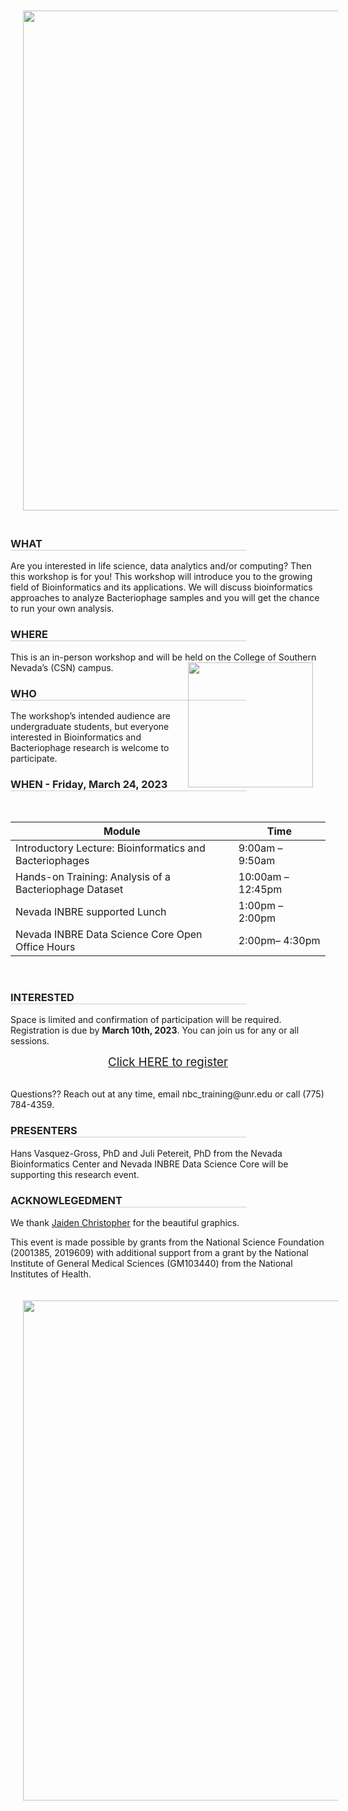 

<style><!--Page specific style-->
  h1 {color: #000}
  h2 {color: #111}
  h3 {color: #222; border-bottom: 1px solid #ccc; width: 75%;}
  h4 {color: #666}
  .top {color: #ccc; display: inline-block; padding: 25px 0px 5px 0px;}
</style>

<img src="media/img/CSN_banner.png" style="width: 800px; float: top; margin: 20px 20px 20px 20px;">


### WHAT
Are you interested in life science, data analytics and/or computing? Then this workshop is for you! This workshop will introduce you to the growing field of Bioinformatics and its applications. We will discuss bioinformatics approaches to analyze Bacteriophage samples and you will get the chance to run your own analysis.


### WHERE
This is an in-person workshop and will be held on the College of Southern Nevada’s (CSN) campus. <img src="media/img/Bacteria_Graphic_Blue.png" style="width: 200px; float: right; margin: 0px 20px 0px 0px;">


### WHO
The workshop’s intended audience are undergraduate students, but everyone interested in Bioinformatics and Bacteriophage research is welcome to participate. 


### WHEN - **Friday, March 24, 2023**

<br>
<table class="tg">
<thead>
  <tr>
    <th>Module</th>
    <th>Time</th>
  </tr>
</thead>
<tbody>
  <tr>
    <td>Introductory Lecture: Bioinformatics and Bacteriophages</td>
    <td>9:00am – 9:50am</td>
  </tr>
  <tr>
    <td>Hands-on Training:  Analysis of a Bacteriophage Dataset</td>
    <td>10:00am – 12:45pm</td>
  </tr>
    <tr>
    <td>Nevada INBRE supported Lunch</td>
    <td>1:00pm – 2:00pm</td>
  </tr>
    <tr>
    <td>Nevada INBRE Data Science Core Open Office Hours</td>
    <td>2:00pm– 4:30pm</td>
  </tr>
</tbody>
</table>
<br>

### INTERESTED 
Space is limited and confirmation of participation will be required. Registration is due by **March 10th, 2023**. You can join us for any or all sessions. 

<div style="text-align: center"><span style="font-size: 14pt;"><a href="https://nvideaoffice.formstack.com/forms/csn_phagegenomics">Click HERE to register</a> </span></div>

<br>
Questions?? Reach out at any time, email nbc_training@unr.edu or call (775) 784-4359.

### PRESENTERS
Hans Vasquez-Gross, PhD and Juli Petereit, PhD from the Nevada Bioinformatics Center and Nevada INBRE Data Science Core will be supporting this research event. 

### ACKNOWLEGEDMENT
We thank <a href="https://www.linkedin.com/in/jaiden-christopher-0568aa1ba/">Jaiden Christopher</a> for the beautiful graphics.  

This event is made possible by grants from the National Science Foundation (2001385, 2019609) with additional support from a grant by the National Institute of General Medical Sciences (GM103440) from the National Institutes of Health. 

<img src="media/img/CSN_workshop_banner.png" style="width: 800px; float: center; margin: 20px 20px 20px 20px;"> 

<!-- <img src="media/img/questions.png" style="width: 800px; float: top; margin: 20px 20px 20px 20px;"> -->

<!-- To tackle these types of problems, we can use supervised learning - the branch of Artificial Intelligence that uses labeled data to train algorithms for a particular task! -->

<!-- <a href="https://med.unr.edu/inbre">Nevada INBRE</a> and the <a href="https://www.unr.edu/bioinformatics">Nevada Bioinformatics Center</a> are pleased to announce the upcoming Python for Supervised Machine Learning Bootcamp. Through hands-on learning activities, we will cover  -->

<!--  - Module 1: Basics of Python for Data Science  -->
<!--  - Module 2: Fundamentals of Machine Learning for Classification and Regression  -->

<!-- You will come out of the bootcamp understanding how to wrangle data, build and train both simple and sophisticated models, and evaluate your models in the context of different use cases.  -->

<!-- ## Bootcamp Overview -->

<!-- ### Module I: Python Crash Course -->
<!-- <img src="media/img/Python-Symbol_logo.png" style="width: 80px; float: left; margin: 0px 20px 0px 0px;"> Python is a high-level, general-purpose, and open source programming language. It is emerging as one of the most popular programming languages, both for scientific computing and general use. In the python crash course, we will cover an overview of python and programming fundamentals, and then describe how to use python for data processing, analysis, and visualization. At the end of this module, you will be able to: -->

<!-- - Write and debug basic python code -->
<!-- - Use functions, loops, conditional statements, and more advanced data structures to build higher level programs -->
<!-- - Analyze a dataset using python libraries built for data science -->
<!-- - Process your data for downstream applications, such as machine learning -->

<!-- ### Module II: Fundamentals of Supervised Machine Learning -->
<!-- <img src="media/img/ML_comic4.png" style="width: 300px; float: right; margin: 10px 10px 10px 10px;">Supervised machine learning - the genre of machine learning that learns from past measurements or signals to make predictions on new data - has applications in nearly every field, from biology to art, astronomy to history. In this second part of the course, we will cover the fundamentals of supervised machine learning, working through the intuition behind supervised machine learning models and doing hands-on model development. At the end of this module you, you will be able to: -->

<!-- - Describe the intuition and concepts behind supervised machine learning, from both a high-level overview, and from a technical perspective -->
<!-- - Build, train, and test classification and regression models using python’s machine learning libraries -->
<!-- - Diagnose, tune, and refine your models in order to improve performance -->
<!-- - Identify the use cases and limitations of various machine learning models and datasets -->

<!-- ## Things to Know -->

<!-- ### Audience and Prerequisites -->

<!-- **Everyone** is welcome to apply. No prior knowledge of coding or machine learning are necessary! This bootcamp is intended for novice scientists wanting to become familiar with Python and ML concepts enabling them to applied these methods to their own research endeavors.  -->

<!-- For researchers looking for more advance help in Machine Learning, please send a request to <nbc_training@unr.edu>. -->


<!-- ### Application and Registration Fee -->

<!-- Spots are limited. Application for participation will be due **January 6th, 2023**, apply asap to reserve your spot. Late application may be considered if open seats remain.  -->

<!-- <table class="tg"> -->
<!-- <thead> -->
<!--   <tr> -->
<!--     <th>Module</th> -->
<!--     <th>Date and Time</th> -->
<!--     <th>Registration Fee</th> -->
<!--   </tr> -->
<!-- </thead> -->
<!-- <tbody> -->
<!--   <tr> -->
<!--     <td>Python Crash Course with Introduction to Data Science</td> -->
<!--     <td>January 12 & 13, 2023, 10am - noon, 1 - 4pm</td> -->
<!--     <td>$100</td> -->
<!--   </tr> -->
<!--   <tr> -->
<!--     <td>Fundamentals of Supervised Machine Learning</td> -->
<!--     <td>January 19 & 20, 2023, 10am - noon, 1 - 4pm </td> -->
<!--     <td>$100</td> -->
<!--   </tr> -->
<!-- </tbody> -->
<!-- </table> -->

<!-- <span style="font-size: 10pt;">**Priority will be given to registrations for both modules, but we also welcome registrations for individual modules.**</span> -->
<!-- <span style="font-size: 10pt;">**noon - 1pm: lunch on your own.**</span> -->

<!-- <span style="font-size: 16pt;">**Limited Registration Waivers are available, everyone is welcome to apply!**</span> -->

<!-- **For Students and Postdocs**, application requires: -->

<!-- - Complete online application form -->
<!-- - Indicate 1 academic reference, and provide their contact information in the application form. The application will automatically send them a link to the brief reference form to fill out. All references need to be submitted directly by the author. Your references will not receive the link to the reference form until your application is fully submitted. Please be sure to allow enough time for your references to complete the form by January 9, 2023. -->

<!-- If you are interested in applying for a **Registration Waiver** addition materials are required:  -->

<!-- - Copy of unofficial transcript (not for postdocs) -->
<!-- - Personal statements not to exceed one page should address the following  -->
<!--   - Academic background and research interests -->
<!--   - Why you are interested in this bootcamp and what you hope to gained from this training -->
<!--   - How will this training affect your academic/research/professional career -->
<!--   - Anything else you want to share -->

<!-- <span style="font-size: 16pt; float: center;"><a href="https://nvideaoffice.formstack.com/forms/pythonmachinelearningbootcamp">Click here to be taken to the application form</a></span> -->

<!-- **Faculty application** requires: -->

<!-- - Complete online application form -->
<!-- - Limited **Registration Waivers** are available, must indicate why one cannot self-support their attendance   -->

<!-- <span style="font-size: 16pt; float: center;"><a href="https://nvideaoffice.formstack.com/forms/pythonmachinelearningbootcamp_fac">Click here to be taken to the faculty application form</a></span> -->


<!-- Application is open until **January 6, 2023**. Completed applications will be reviewed weekly until the closing date and applicants will be notified.  -->



<!-- ### Additional Information -->

<!-- <img src="media/img/machine_learning_comic.png" style="width: 300px; float: right; margin: 10px 10px 10px 10px;">Coordinator: Juli Petereit, <jpetereit@unr.edu>  -->

<!-- Instructor:  Brianna Sierra Chrisman -->

<!-- Important:  -->

<!-- - Student applications will receive priority -->
<!-- - Attendance is required in-person -->
<!-- - No-show policy: the associated lab/PI will be charged the registration fee even when a waiver was granted. In other words, if you don't intend to actually be there, don't register and take a spot from another student  -->
<!-- - Certificate of Completion will be provided when attending both modules -->


<!-- ## Acknowledgements -->

<!-- This bootcamp is partially supported by a grant from the National Institute of General Medical Sciences (GM103440) from the National Institutes of Health. -->

<!-- Comics thanks to https://xkcd.com/.  -->



